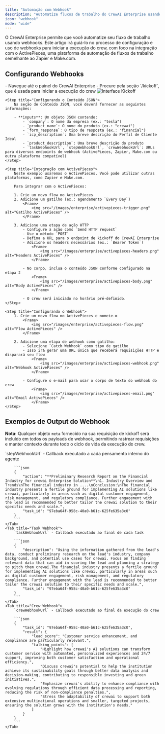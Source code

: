 ```yaml
---
title: "Automação com Webhook"
description: "Automatize fluxos de trabalho do CrewAI Enterprise usando webhooks com plataformas como ActivePieces, Zapier e Make.com"
icon: "webhook"
mode: "wide"
---
```


O CrewAI Enterprise permite que você automatize seu fluxo de trabalho usando webhooks. Este artigo irá guiá-lo no processo de configuração e uso de webhooks para iniciar a execução do crew, com foco na integração com o ActivePieces, uma plataforma de automação de fluxos de trabalho semelhante ao Zapier e Make.com.

## Configurando Webhooks

<Steps>
    <Step title="Acessando a Interface de Kickoff">
        - Navegue até o painel do CrewAI Enterprise
        - Procure pela seção `/kickoff`, que é usada para iniciar a execução do crew
            <Frame>
                <img src="/images/enterprise/kickoff-interface.png" alt="Interface Kickoff" />
            </Frame>
    </Step>

    <Step title="Configurando o Conteúdo JSON">
        Na seção de Conteúdo JSON, você deverá fornecer as seguintes informações:

        - **inputs**: Um objeto JSON contendo:
            - `company`: O nome da empresa (ex.: "tesla")
            - `product_name`: O nome do produto (ex.: "crewai")
            - `form_response`: O tipo de resposta (ex.: "financial")
            - `icp_description`: Uma breve descrição do Perfil de Cliente Ideal
            - `product_description`: Uma breve descrição do produto
            - `taskWebhookUrl`, `stepWebhookUrl`, `crewWebhookUrl`: URLs para diversos endpoints de webhook (ActivePieces, Zapier, Make.com ou outra plataforma compatível)
    </Step>

    <Step title="Integração com ActivePieces">
        Neste exemplo usaremos o ActivePieces. Você pode utilizar outras plataformas, como Zapier e Make.com.

        Para integrar com o ActivePieces:

        1. Crie um novo flow no ActivePieces
        2. Adicione um gatilho (ex.: agendamento `Every Day`)
            <Frame>
                <img src="/images/enterprise/activepieces-trigger.png" alt="Gatilho ActivePieces" />
            </Frame>

        3. Adicione uma etapa de ação HTTP
            - Configure a ação como `Send HTTP request`
            - Use o método `POST`
            - Defina a URL para o endpoint de kickoff do CrewAI Enterprise
            - Adicione os headers necessários (ex.: `Bearer Token`)
                <Frame>
                    <img src="/images/enterprise/activepieces-headers.png" alt="Headers ActivePieces" />
                </Frame>

            - No corpo, inclua o conteúdo JSON conforme configurado na etapa 2
                <Frame>
                    <img src="/images/enterprise/activepieces-body.png" alt="Body ActivePieces" />
                </Frame>

            - O crew será iniciado no horário pré-definido.
    </Step>

    <Step title="Configurando o Webhook">
        1. Crie um novo flow no ActivePieces e nomeie-o
            <Frame>
                <img src="/images/enterprise/activepieces-flow.png" alt="Flow ActivePieces" />
            </Frame>

        2. Adicione uma etapa de webhook como gatilho:
            - Selecione `Catch Webhook` como tipo de gatilho
            - Isso irá gerar uma URL única que receberá requisições HTTP e disparará seu flow
                <Frame>
                    <img src="/images/enterprise/activepieces-webhook.png" alt="Webhook ActivePieces" />
                </Frame>

            - Configure o e-mail para usar o corpo de texto do webhook do crew
                <Frame>
                    <img src="/images/enterprise/activepieces-email.png" alt="Email ActivePieces" />
                </Frame>
    </Step>
</Steps>

## Exemplos de Output do Webhook

**Nota:** Qualquer objeto `meta` fornecido na sua requisição de kickoff será incluído em todos os payloads de webhook, permitindo rastrear requisições e manter contexto durante todo o ciclo de vida da execução do crew.

<Tabs>
    <Tab title="Step Webhook">
        `stepWebhookUrl` - Callback executado a cada pensamento interno do agente

        ```json
        {
            "action": "**Preliminary Research Report on the Financial Industry for crewai Enterprise Solution**\n1. Industry Overview and Trends\nThe financial industry in ....\nConclusion:\nThe financial industry presents a fertile ground for implementing AI solutions like crewai, particularly in areas such as digital customer engagement, risk management, and regulatory compliance. Further engagement with the lead is recommended to better tailor the crewai solution to their specific needs and scale.",
            "task_id": "97eba64f-958c-40a0-b61c-625fe635a3c0"
        }
        ```
    </Tab>
    <Tab title="Task Webhook">
        `taskWebhookUrl` - Callback executado ao final de cada task

        ```json
        {
            "description": "Using the information gathered from the lead's data, conduct preliminary research on the lead's industry, company background, and potential use cases for crewai. Focus on finding relevant data that can aid in scoring the lead and planning a strategy to pitch them crewai.The financial industry presents a fertile ground for implementing AI solutions like crewai, particularly in areas such as digital customer engagement, risk management, and regulatory compliance. Further engagement with the lead is recommended to better tailor the crewai solution to their specific needs and scale.",
            "task_id": "97eba64f-958c-40a0-b61c-625fe635a3c0"
        }
        ```
    </Tab>
    <Tab title="Crew Webhook">
        `crewWebhookUrl` - Callback executado ao final da execução do crew

        ```json
        {
            "task_id": "97eba64f-958c-40a0-b61c-625fe635a3c0",
            "result": {
                "lead_score": "Customer service enhancement, and compliance are particularly relevant.",
                "talking_points": [
                    "Highlight how crewai's AI solutions can transform customer service with automated, personalized experiences and 24/7 support, improving both customer satisfaction and operational efficiency.",
                    "Discuss crewai's potential to help the institution achieve its sustainability goals through better data analysis and decision-making, contributing to responsible investing and green initiatives.",
                    "Emphasize crewai's ability to enhance compliance with evolving regulations through efficient data processing and reporting, reducing the risk of non-compliance penalties.",
                    "Stress the adaptability of crewai to support both extensive multinational operations and smaller, targeted projects, ensuring the solution grows with the institution's needs."
                ]
            }
        }
        ```
    </Tab>
</Tabs>